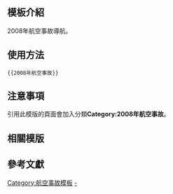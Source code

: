 <includeonly><!-- 在這裡加入模板的保護標識 --></includeonly><noinclude>{{Documentation subpage}}</noinclude>
<!-- 在本行下編輯模板說明 -->

== 模板介紹 ==

2008年航空事故導航。

==使用方法==

<pre>{{2008年航空事故}}</pre>

== 注意事項 ==

引用此模版的頁面會加入分類'''Category:2008年航空事故'''。

== 相關模版 ==

{{歷年航空事故模板}}

== 參考文獻 ==

<includeonly>
<!-- 本行下加入模板的分類 -->
[[Category:航空事故模板]]
[[Category:2008年航空事故|-]]
</includeonly>